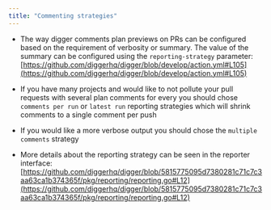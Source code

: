 ```yaml
---
title: "Commenting strategies"
---
```


* The way digger comments plan previews on PRs can be configured based on the requirement of verbosity or summary. The value of the summary can be configured using the `reporting-strategy` parameter: [https://github.com/diggerhq/digger/blob/develop/action.yml#L105](https://github.com/diggerhq/digger/blob/develop/action.yml#L105)

* If you have many projects and would like to not pollute your pull requests with several plan comments for every you should chose `comments per run` or `latest run` reporting strategies which will shrink comments to a single comment per push

* If you would like a more verbose output you should chose the `multiple comments` strategy

* More details about the reporting strategy can be seen in the reporter interface: [https://github.com/diggerhq/digger/blob/5815775095d7380281c71c7c3aa63ca1b374365f/pkg/reporting/reporting.go#L12](https://github.com/diggerhq/digger/blob/5815775095d7380281c71c7c3aa63ca1b374365f/pkg/reporting/reporting.go#L12)
